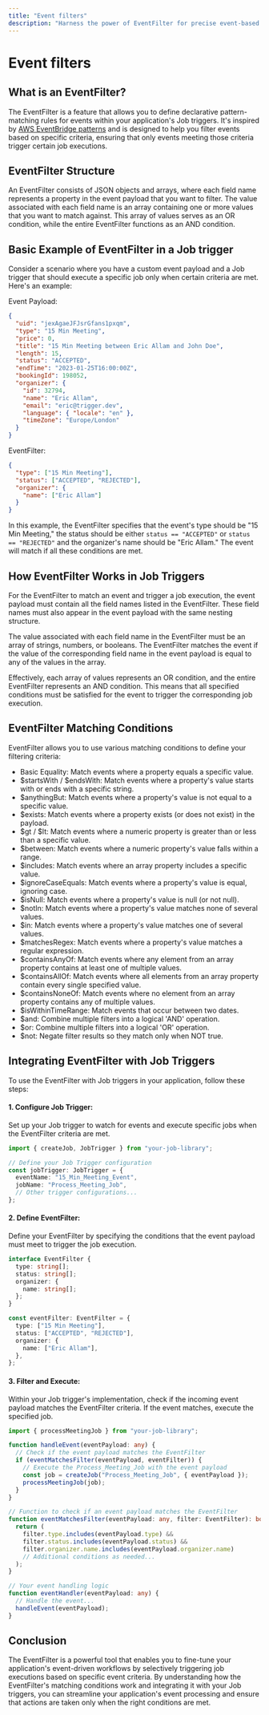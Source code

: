 ```yaml
---
title: "Event filters"
description: "Harness the power of EventFilter for precise event-based job executions in your application."
---
```


# Event filters

## What is an EventFilter?

The EventFilter is a feature that allows you to define declarative pattern-matching rules for events within your application's Job triggers. It's inspired by [AWS EventBridge patterns](https://docs.aws.amazon.com/eventbridge/latest/userguide/eb-event-patterns.html) and is designed to help you filter events based on specific criteria, ensuring that only events meeting those criteria trigger certain job executions.

## EventFilter Structure

An EventFilter consists of JSON objects and arrays, where each field name represents a property in the event payload that you want to filter. The value associated with each field name is an array containing one or more values that you want to match against. This array of values serves as an OR condition, while the entire EventFilter functions as an AND condition.

## Basic Example of EventFilter in a Job trigger

Consider a scenario where you have a custom event payload and a Job trigger that should execute a specific job only when certain criteria are met. Here's an example:

Event Payload:

```json
{
  "uid": "jexAgaeJFJsrGfans1pxqm",
  "type": "15 Min Meeting",
  "price": 0,
  "title": "15 Min Meeting between Eric Allam and John Doe",
  "length": 15,
  "status": "ACCEPTED",
  "endTime": "2023-01-25T16:00:00Z",
  "bookingId": 198052,
  "organizer": {
    "id": 32794,
    "name": "Eric Allam",
    "email": "eric@trigger.dev",
    "language": { "locale": "en" },
    "timeZone": "Europe/London"
  }
}
```

EventFilter:

```json
{
  "type": ["15 Min Meeting"],
  "status": ["ACCEPTED", "REJECTED"],
  "organizer": {
    "name": ["Eric Allam"]
  }
}
```

In this example, the EventFilter specifies that the event's type should be "15 Min Meeting," the status should be either `status == "ACCEPTED"` or `status == "REJECTED"` and the organizer's name should be "Eric Allam." The event will match if all these conditions are met.

## How EventFilter Works in Job Triggers

For the EventFilter to match an event and trigger a job execution, the event payload must contain all the field names listed in the EventFilter. These field names must also appear in the event payload with the same nesting structure.

The value associated with each field name in the EventFilter must be an array of strings, numbers, or booleans. The EventFilter matches the event if the value of the corresponding field name in the event payload is equal to any of the values in the array.

Effectively, each array of values represents an OR condition, and the entire EventFilter represents an AND condition. This means that all specified conditions must be satisfied for the event to trigger the corresponding job execution.

## EventFilter Matching Conditions

EventFilter allows you to use various matching conditions to define your filtering criteria:

- Basic Equality: Match events where a property equals a specific value.
- $startsWith / $endsWith: Match events where a property's value starts with or ends with a specific string.
- $anythingBut: Match events where a property's value is not equal to a specific value.
- $exists: Match events where a property exists (or does not exist) in the payload.
- $gt / $lt: Match events where a numeric property is greater than or less than a specific value.
- $between: Match events where a numeric property's value falls within a range.
- $includes: Match events where an array property includes a specific value.
- $ignoreCaseEquals: Match events where a property's value is equal, ignoring case.
- $isNull: Match events where a property's value is null (or not null).
- $notIn: Match events where a property's value matches none of several values.
- $in: Match events where a property's value matches one of several values.
- $matchesRegex: Match events where a property's value matches a regular expression.
- $containsAnyOf: Match events where any element from an array property contains at least one of multiple values.
- $containsAllOf: Match events where all elements from an array property contain every single specified value.
- $containsNoneOf: Match events where no element from an array property contains any of multiple values.
- $isWithinTimeRange: Match events that occur between two dates.
- $and: Combine multiple filters into a logical 'AND' operation.
- $or: Combine multiple filters into a logical 'OR' operation.
- $not: Negate filter results so they match only when NOT true.

## Integrating EventFilter with Job Triggers

To use the EventFilter with Job triggers in your application, follow these steps:

#### 1. Configure Job Trigger:

Set up your Job trigger to watch for events and execute specific jobs when the EventFilter criteria are met.

```typescript
import { createJob, JobTrigger } from "your-job-library";

// Define your Job Trigger configuration
const jobTrigger: JobTrigger = {
  eventName: "15_Min_Meeting_Event",
  jobName: "Process_Meeting_Job",
  // Other trigger configurations...
};
```

#### 2. Define EventFilter:

Define your EventFilter by specifying the conditions that the event payload must meet to trigger the job execution.

```typescript
interface EventFilter {
  type: string[];
  status: string[];
  organizer: {
    name: string[];
  };
}

const eventFilter: EventFilter = {
  type: ["15 Min Meeting"],
  status: ["ACCEPTED", "REJECTED"],
  organizer: {
    name: ["Eric Allam"],
  },
};
```

#### 3. Filter and Execute:

Within your Job trigger's implementation, check if the incoming event payload matches the EventFilter criteria. If the event matches, execute the specified job.

```typescript
import { processMeetingJob } from "your-job-library";

function handleEvent(eventPayload: any) {
  // Check if the event payload matches the EventFilter
  if (eventMatchesFilter(eventPayload, eventFilter)) {
    // Execute the Process_Meeting_Job with the event payload
    const job = createJob("Process_Meeting_Job", { eventPayload });
    processMeetingJob(job);
  }
}

// Function to check if an event payload matches the EventFilter
function eventMatchesFilter(eventPayload: any, filter: EventFilter): boolean {
  return (
    filter.type.includes(eventPayload.type) &&
    filter.status.includes(eventPayload.status) &&
    filter.organizer.name.includes(eventPayload.organizer.name)
    // Additional conditions as needed...
  );
}

// Your event handling logic
function eventHandler(eventPayload: any) {
  // Handle the event...
  handleEvent(eventPayload);
}
```

## Conclusion

The EventFilter is a powerful tool that enables you to fine-tune your application's event-driven workflows by selectively triggering job executions based on specific event criteria. By understanding how the EventFilter's matching conditions work and integrating it with your Job triggers, you can streamline your application's event processing and ensure that actions are taken only when the right conditions are met.

